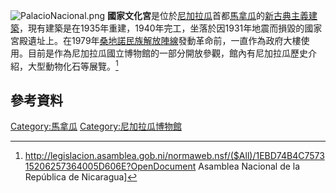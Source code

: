 {{Expand language|1=es|time=2020-10-09T17:43:11+00:00}}
[[File:PalacioNacional.png|thumb]]
'''國家文化宮'''是位於[[尼加拉瓜|尼加拉瓜]]首都[[馬拿瓜|馬拿瓜]]的[[新古典主義建築|新古典主義建築]]，現有建築是在1935年重建，1940年完工，坐落於因1931年地震而損毀的國家宮殿遺址上。在1979年[[桑地諾民族解放陣線|桑地諾民族解放陣線]]發動革命前，一直作為政府大樓使用。目前是作為尼加拉瓜國立博物館的一部分開放參觀，館內有尼加拉瓜歷史介紹，大型動物化石等展覽。<ref>http://legislacion.asamblea.gob.ni/normaweb.nsf/($All)/1EBD74B4C757315206257364005D606E?OpenDocument {{Wayback|url=http://legislacion.asamblea.gob.ni/normaweb.nsf/($All)/1EBD74B4C757315206257364005D606E?OpenDocument |date=20161108133345 }} Asamblea Nacional de la República de Nicaragua]</ref>

==參考資料==
{{reflist}}

[[Category:馬拿瓜|Category:馬拿瓜]]
[[Category:尼加拉瓜博物館|Category:尼加拉瓜博物館]]